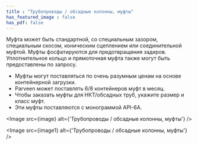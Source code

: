 ```yaml
---
title : "Трубопроводы / обсадные колонны, муфты"
has_featured_image : false
has_pdf: false
---
```



Муфта может быть стандартной, со специальным зазором, специальным скосом, коническим сцеплением или соединительной муфтой. Муфты фосфатируются для предотвращения задиров. Уплотнительное кольцо и прямоточная муфта также могут быть предоставлены по запросу.

* Муфты могут поставляться по очень разумным ценам на основе контейнерной загрузки.
* Parveen может поставлять 6/8 контейнеров муфт в месяц.
* Чтобы заказать муфты для НКТ/обсадных труб, укажите размер и класс муфт.
* Эти муфты поставляются с монограммой API-6A.

<Image src={image} alt={'Трубопроводы / обсадные колонны, муфты'} />

<Image src={image1} alt={'Трубопроводы / обсадные колонны, муфты'} />